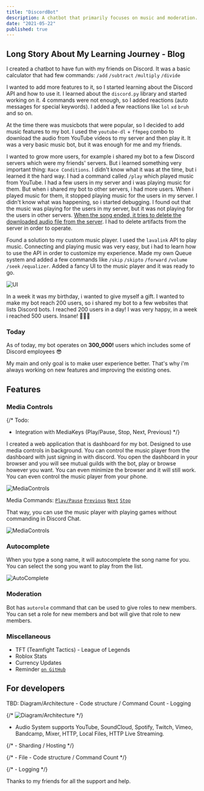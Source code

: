 ```yaml
---
title: "DiscordBot"
description: A chatbot that primarily focuses on music and moderation. Highly customizable and easy to use.
date: "2021-05-22"
published: true
---
```


## Long Story About My Learning Journey - Blog

I created a chatbot to have fun with my friends on Discord. It was a basic calculator that had few commands: `/add` `/subtract` `/multiply` `/divide`

I wanted to add more features to it, so I started learning about the Discord API and how to use it. I learned about the `discord.py` library and started working on it. 4 commands were not enough, so I added reactions (auto messages for special keywords). I added a few reactions like `lol` `xd` `bruh` and so on.

At the time there was musicbots that were popular, so I decided to add music features to my bot. I used the `youtube-dl` + `ffmpeg` combo to download the audio from YouTube videos to my server and then play it. It was a very basic music bot, but it was enough for me and my friends.

I wanted to grow more users, for example i shared my bot to a few Discord servers which were my friends' servers. But i learned something very important thing: `Race Conditions`. I didn't know what it was at the time, but i learned it the hard way. I had a command called `/play` which played music from YouTube. I had a few users in my server and i was playing music for them. But when i shared my bot to other servers, i had more users. When i played music for them, it stopped playing music for the users in my server. I didn't know what was happening, so i started debugging. I found out that the music was playing for the users in my server, but it was not playing for the users in other servers. <u>When the song ended, it tries to delete the downloaded audio file from the server</u>. I had to delete artifacts from the server in order to operate. 

Found a solution to my custom music player. I used the `lavalink` API to play music. Connecting and playing music was very easy, but i had to learn how to use the API in order to customize my experience. Made my own Queue system and added a few commands like `/skip` `/skipto` `/forward` `/volume` `/seek` `/equalizer`. Added a fancy UI to the music player and it was ready to go.

![UI](/discordbot/1.png)

In a week it was my birthday, i wanted to give myself a gift. I wanted to make my bot reach 200 users, so i shared my bot to a few websites that lists Discord bots. I reached 200 users in a day! I was very happy, in a week i reached 500 users. Insane! 🎊🎉🥳

### Today

As of today, my bot operates on **300_000!** users which includes some of Discord employees 😎

My main and only goal is to make user experience better. That's why i'm always working on new features and improving the existing ones. 

## Features

### Media Controls

{/* Todo: 
- Integration with MediaKeys (Play/Pause, Stop, Next, Previous) */}

I created a web application that is dashboard for my bot. Designed to use media controls in background. You can control the music player from the dashboard with just signing in with discord. You open the dashboard in your browser and you will see mutual guilds with the bot, play or browse however you want. You can even minimize the browser and it will still work. You can even control the music player from your phone.

![MediaControls](/discordbot/2.png)

Media Commands: <u>`Play/Pause`</u> <u>`Previous`</u> <u>`Next`</u> <u>`Stop`</u>

That way, you can use the music player with playing games without commanding in Discord Chat.

![MediaControls](/discordbot/3.png)

### Autocomplete

When you type a song name, it will autocomplete the song name for you. You can select the song you want to play from the list.

![AutoComplete](/discordbot/4.png)


### Moderation

Bot has `autorole` command that can be used to give roles to new members. You can set a role for new members and bot will give that role to new members.

### Miscellaneous

- TFT (Teamfight Tactics) - League of Legends
- Roblox Stats
- Currency Updates
- Reminder [`on GitHub`](https://github.com/ilkergzlkkr/pyd-utils)


## For developers

TBD: Diagram/Architecture - Code structure / Command Count - Logging

{/* ![Diagram/Architecture]() */}

- Audio System supports YouTube, SoundCloud, Spotify, Twitch, Vimeo, Bandcamp, Mixer, HTTP, Local Files, HTTP Live Streaming.

{/* - Sharding / Hosting */}

{/* - File - Code structure / Command Count */}

{/* - Logging */}

Thanks to my friends for all the support and help.  